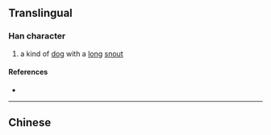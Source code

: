 {{also|獫}}
{{character info/new}}
==Translingual==

===Han character===
{{Han char|rn=94|rad=犬|as=07|sn=10|four=|canj=KHOMM|ids=⿰犭佥}}

# a kind of [[dog]] with a [[long]] [[snout]]

====References====
* {{Han ref|kx=0712.071|hdz=21349.140|uh=7303|ud=29443}}

----

==Chinese==
{{zh-see|獫}}